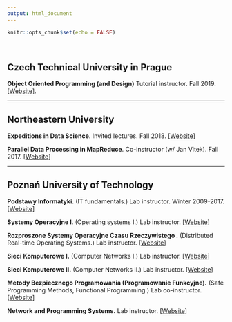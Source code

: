```yaml
---
output: html_document
---
```


```r
knitr::opts_chunk$set(echo = FALSE)
```

<br/>

## Czech Technical University in Prague

**Object Oriented Programming (and Design)**
Tutorial instructor. Fall 2019.
[[Website](https://courses.fit.cvut.cz/BI-OOP/)].

<hr/>

## Northeastern University

**Expeditions in Data Science**.
Invited lectures. Fall 2018.
[[Website](http://janvitek.org/events/NEU/6050/)]

**Parallel Data Processing in MapReduce**. 
Co-instructor (w/ Jan Vitek). Fall 2017.
[[Website](http://janvitek.org/pdpmr/f17/)]

<hr/>

## Poznań University of Technology

**Podstawy Informatyki**. 
(IT fundamentals.) 
Lab instructor. Winter 2009-2017. 
[[Website](http://www.cs.put.poznan.pl/ksiek/pi/pi.html)]

**Systemy Operacyjne I**. 
(Operating systems I.)
Lab instructor.
[[Website](http://www.cs.put.poznan.pl/ksiek/sop/sop.html)]

**Rozproszone Systemy Operacyjne Czasu Rzeczywistego **. 
(Distributed Real-time Operating Systems.)
Lab instructor.
[[Website](http://www.cs.put.poznan.pl/ksiek/rsocr/rsocr.html)]

**Sieci Komputerowe I.** 
(Computer Networks I.)
Lab instructor.
[[Website](http://www.cs.put.poznan.pl/ksiek/sk/sk.html)]

**Sieci Komputerowe II.** 
(Computer Networks II.)
Lab instructor.
[[Website](http://www.cs.put.poznan.pl/ksiek/sk2/sk2.html)]

**Metody Bezpiecznego Programowania (Programowanie Funkcyjne).** 
(Safe Programming Methods, Functional Programming.)
Lab co-instructor.
[[Website](http://www.cs.put.poznan.pl/ksiek/fp/fp.html)]

**Network and Programming Systems.**
Lab instructor.
[[Website](http://www.cs.put.poznan.pl/ksiek/naps/naps.html)]


